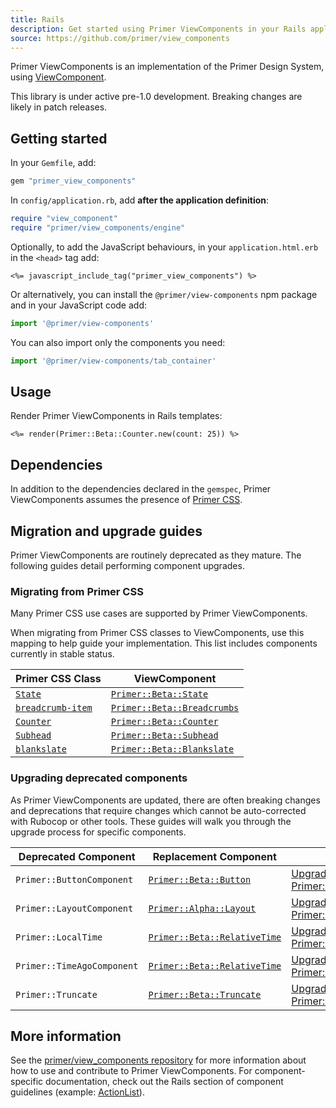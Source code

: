 ```yaml
---
title: Rails
description: Get started using Primer ViewComponents in your Rails application.
source: https://github.com/primer/view_components
---
```


Primer ViewComponents is an implementation of the Primer Design System, using [ViewComponent](https://github.com/github/view_component).

<Note variant="warning">This library is under active pre-1.0 development. Breaking changes are likely in patch releases.</Note>

## Getting started

In your `Gemfile`, add:

```ruby
gem "primer_view_components"
```

In `config/application.rb`, add **after the application definition**:

```ruby
require "view_component"
require "primer/view_components/engine"
```

Optionally, to add the JavaScript behaviours, in your `application.html.erb` in the `<head>` tag add:

```erb
<%= javascript_include_tag("primer_view_components") %>
```

Or alternatively, you can install the `@primer/view-components` npm package and in your JavaScript code add:

```js
import '@primer/view-components'
```

You can also import only the components you need:

```js
import '@primer/view-components/tab_container'
```

## Usage

Render Primer ViewComponents in Rails templates:

```erb
<%= render(Primer::Beta::Counter.new(count: 25)) %>
```

## Dependencies

In addition to the dependencies declared in the `gemspec`, Primer ViewComponents assumes the presence of [Primer CSS](https://primer.style/css/getting-started).

## Migration and upgrade guides

Primer ViewComponents are routinely deprecated as they mature. The following guides detail performing component upgrades.

### Migrating from Primer CSS

Many Primer CSS use cases are supported by Primer ViewComponents.

When migrating from Primer CSS classes to ViewComponents, use this mapping to
help guide your implementation. This list includes components currently in
stable status.

| Primer CSS Class | ViewComponent |
|------------------|---------------|
| [`State`](https://primer.style/css/components/labels#states)             | [`Primer::Beta::State`](/components/state-label/rails)              |
| [`breadcrumb-item`](https://primer.style/css/components/breadcrumb)      | [`Primer::Beta::Breadcrumbs`](/components/breadcrumbs/rails)    |
| [`Counter`](https://primer.style/css/stickersheet/labels#counters)       | [`Primer::Beta::Counter`](/components/counter-label/rails)          |
| [`Subhead`](https://primer.style/css/components/subhead)                 | [`Primer::Beta::Subhead`](/components/subhead/rails)          |
| [`blankslate`](https://primer.style/css/components/blankslate)           | [`Primer::Beta::Blankslate`](/components/blankslate/rails)    |

### Upgrading deprecated components

As Primer ViewComponents are updated, there are often breaking changes and
deprecations that require changes which cannot be auto-corrected with Rubocop or
other tools. These guides will walk you through the upgrade process for specific
components.

| Deprecated Component | Replacement Component | Guide |
|----------------------|-----------------------|-------|
| `Primer::ButtonComponent` | [`Primer::Beta::Button`](/components/button/rails) | [Upgrade to Primer::Beta::Button](/guides/development/rails/migration-guides/primer-button-component) |
| `Primer::LayoutComponent` | [`Primer::Alpha::Layout`](/components/layout/rails) | [Upgrade to Primer::Alpha::Layout](/guides/development/rails/migration-guides/primer-layout-component) |
| `Primer::LocalTime` | [`Primer::Beta::RelativeTime`](/components/relative-time/rails) | [Upgrade to Primer::Beta::RelativeTime](/guides/development/rails/migration-guides/primer-local-time) |
| `Primer::TimeAgoComponent` | [`Primer::Beta::RelativeTime`](/components/relative-time/rails) | [Upgrade to Primer::Beta::RelativeTime](/guides/development/rails/migration-guides/primer-time-ago) |
| `Primer::Truncate` | [`Primer::Beta::Truncate`](/components/truncate/rails) | [Upgrade to Primer::Beta::Truncate](/guides/development/rails/migration-guides/primer-truncate) |

## More information

See the [primer/view_components repository](https://github.com/primer/view_components) for more information about how to use and contribute to Primer ViewComponents. For component-specific documentation, check out the Rails section of component guidelines (example: [ActionList](/components/action-list/rails)).
